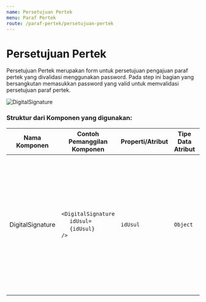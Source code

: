 ```yaml
---
name: Persetujuan Pertek
menu: Paraf Pertek
route: /paraf-pertek/persetujuan-pertek
---
```


# Persetujuan Pertek

Persetujuan Pertek merupakan form untuk persetujuan pengajuan paraf pertek yang divalidasi menggunakan password.
Pada step ini bagian yang bersangkutan memasukkan password yang valid untuk memvalidasi persetujuan paraf pertek.



![DigitalSignature ](../../src/img/paraf-pertek/PP_disetujuiStep2.jpg)



### Struktur dari Komponen yang digunakan:


| Nama Komponen      | Contoh Pemanggilan <br/> Komponen                                                                                              | Properti/Atribut | Tipe Data <br/> Atribut | Penjelasan                                                                                                                                                                      |
| -------------      | ------------------------------------------------------------------------------------------------------------------------------ | ---------------- | ----------------------- | -----------------------------------------------------------------------------------------------------------------------------------------------------------------               |
| DigitalSignature   | `<DigitalSignature` <br/> &nbsp;&nbsp;&nbsp;&nbsp;&nbsp;`idUsul=` <br/> &nbsp;&nbsp;&nbsp;&nbsp;&nbsp;`{idUsul}` <br/> `/>`    | `idUsul`         | `Object`                | Properti idUsul berisi id nilai usulan yang dikirim. <br/> Nilai id tersebut digunakan sebagai kondisi apakah password <br/> yang dimasukkan bernilai benar atau salah.         |

